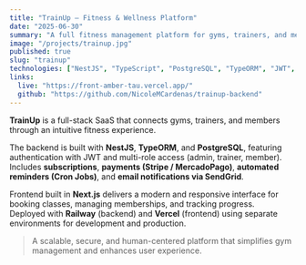 ```yaml
---
title: "TrainUp – Fitness & Wellness Platform"
date: "2025-06-30"
summary: "A full fitness management platform for gyms, trainers, and members — built with NestJS, PostgreSQL, and React."
image: "/projects/trainup.jpg"
published: true
slug: "trainup"
technologies: ["NestJS", "TypeScript", "PostgreSQL", "TypeORM", "JWT", "Stripe", "SendGrid", "Cron Jobs", "React", "Next.js"]
links:
  live: "https://front-amber-tau.vercel.app/"
  github: "https://github.com/NicoleMCardenas/trainup-backend"
---
```



**TrainUp** is a full-stack SaaS that connects gyms, trainers, and members through an intuitive fitness experience.

The backend is built with **NestJS**, **TypeORM**, and **PostgreSQL**, featuring authentication with JWT and multi-role access (admin, trainer, member).  
Includes **subscriptions**, **payments (Stripe / MercadoPago)**, **automated reminders (Cron Jobs)**, and **email notifications via SendGrid**.

Frontend built in **Next.js** delivers a modern and responsive interface for booking classes, managing memberships, and tracking progress.  
Deployed with **Railway** (backend) and **Vercel** (frontend) using separate environments for development and production.

> A scalable, secure, and human-centered platform that simplifies gym management and enhances user experience.
